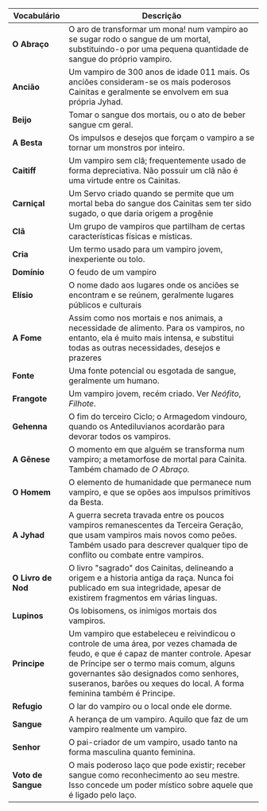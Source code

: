 | Vocabulário        | Descrição                                                                                                                                                                                                                                                                                            |
| ------------------ | ---------------------------------------------------------------------------------------------------------------------------------------------------------------------------------------------------------------------------------------------------------------------------------------------------- |
| **O Abraço**       | O aro de transformar um mona! num vampiro ao se sugar rodo o sangue de um mortal, substituindo-o por uma pequena quantidade de sangue do próprio vampiro.                                                                                                                                            |
| **Ancião**         | Um vampiro de 300 anos de idade 011 mais. Os anciões consideram-se os mais poderosos Cainitas e geralmente se envolvem em sua própria Jyhad.                                                                                                                                                         |
| **Beijo**          | Tomar o sangue dos mortais, ou o ato de beber sangue cm geral.                                                                                                                                                                                                                                       |
| **A Besta**        | Os impulsos e desejos que forçam o vampiro a se tornar um monstros por inteiro.                                                                                                                                                                                                                      |
| **Caitiff**        | Um vampiro sem clã; frequentemente usado de forma depreciativa. Não possuir um clã não é uma virtude entre os Cainitas.                                                                                                                                                                              |
| **Carniçal**       | Um Servo criado quando se permite que um mortal beba do sangue dos Cainitas sem ter sido sugado, o que daria origem a progênie                                                                                                                                                                       |
| **Clã**            | Um grupo de vampiros que partilham de certas características físicas e místicas.                                                                                                                                                                                                                     |
| **Cria**           | Um termo usado para um vampiro jovem, inexperiente ou tolo.                                                                                                                                                                                                                                          |
| **Domínio**        | O feudo de um vampiro                                                                                                                                                                                                                                                                                |
| **Elísio**         | O nome dado aos lugares onde os anciões se encontram e se reúnem, geralmente lugares públicos e culturais                                                                                                                                                                                            |
| **A Fome**         | Assim como nos mortais e nos animais, a necessidade de alimento. Para os vampiros, no entanto, ela é muito mais intensa, e substitui todas as outras necessidades, desejos e prazeres                                                                                                                |
| **Fonte**          | Uma fonte potencial ou esgotada de sangue, geralmente um humano.                                                                                                                                                                                                                                     |
| **Frangote**       | Um vampiro jovem, recém criado. Ver _Neófito_, _Filhote_.                                                                                                                                                                                                                                            |
| **Gehenna**        | O fim do terceiro Ciclo; o Armagedom vindouro, quando os Antediluvianos acordarão para devorar todos os vampiros.                                                                                                                                                                                    |
| **A Gênese**       | O momento em que alguém se transforma num vampiro; a metamorfose de mortal para Cainita. Também chamado de _O Abraço._                                                                                                                                                                               |
| **O Homem**        | O elemento de humanidade que permanece num vampiro, e que se opões aos impulsos primitivos da Besta.                                                                                                                                                                                                 |
| **A Jyhad**        | A guerra secreta travada entre os poucos vampiros remanescentes da Terceira Geração, que usam vampiros mais novos como peões. Também usado para descrever qualquer tipo de conflito ou combate entre vampiros.                                                                                       |
| **O Livro de Nod** | O livro "sagrado" dos Cainitas, delineando a origem e a historia antiga da raça. Nunca foi publicado em sua integridade, apesar de existirem fragmentos em várias linguas.                                                                                                                           |
| **Lupinos**        | Os lobisomens, os inimigos mortais dos vampiros.                                                                                                                                                                                                                                                     |
| **Principe**       | Um vampiro que estabeleceu e reivindicou o controle de uma área, por vezes chamada de feudo, e que é capaz de manter controle. Apesar de Príncipe ser o termo mais comum, alguns governantes são designados como senhores, suseranos, barões ou xeques do local. A forma feminina também é Principe. |
| **Refugio**        | O lar do vampiro ou o local onde ele dorme.                                                                                                                                                                                                                                                          |
| **Sangue**         | A herança de um vampiro. Aquilo que faz de um vampiro realmente um vampiro.                                                                                                                                                                                                                          |
| **Senhor**         | O pai-criador de um vampiro, usado tanto na forma masculina quanto feminina.                                                                                                                                                                                                                         |
| **Voto de Sangue** | O mais poderoso laço que pode existir; receber sangue como reconhecimento ao seu mestre. Isso concede um poder místico sobre aquele que é ligado pelo laço.                                                                                                                                          |
